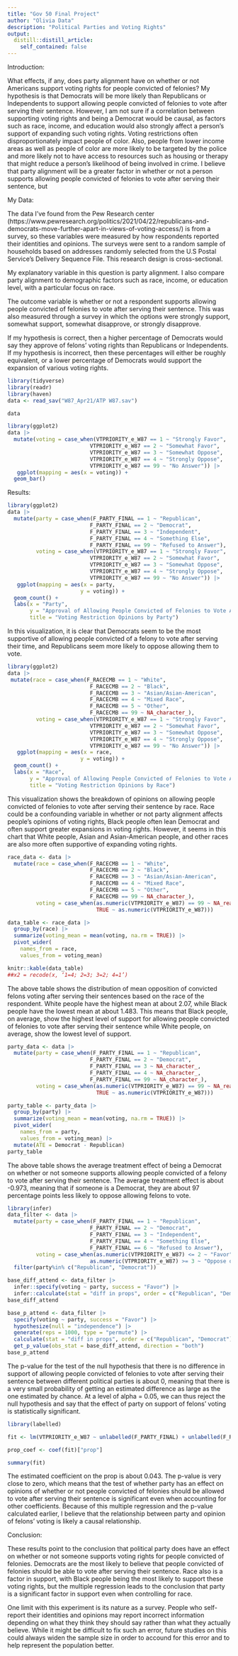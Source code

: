 ```yaml
---
title: "Gov 50 Final Project"
author: "Olivia Data"
description: "Political Parties and Voting Rights"
output:
  distill::distill_article:
    self_contained: false
---
```

Introduction:

What effects, if any, does party alignment have on whether or not Americans support voting rights for people convicted of felonies? My hypothesis is that Democrats will be more likely than Republicans or Independents to support allowing people convicted of felonies to vote after serving their sentence. However, I am not sure if a correlation between supporting voting rights and being a Democrat would be causal, as factors such as race, income, and education would also strongly affect a person's support of expanding such voting rights. Voting restrictions often disproportionately impact people of color. Also, people from lower income areas as well as people of color are more likely to be targeted by the police and more likely not to have access to resources such as housing or therapy that might reduce a person's likelihood of being involved in crime. I believe that party alignment will be a greater factor in whether or not a person supports allowing people convicted of felonies to vote after serving their sentence, but 

My Data:

The data I've found from the Pew Research center (https://www.pewresearch.org/politics/2021/04/22/republicans-and-democrats-move-further-apart-in-views-of-voting-access/) is from a survey, so these variables were measured by how respondents reported their identities and opinions. The surveys were sent to a random sample of households based on addresses randomly selected from the U.S Postal Service's Delivery Sequence File. This research design is cross-sectional.

My explanatory variable in this question is party alignment. I also compare party alignment to demographic factors such as race, income, or education level, with a particular focus on race. 

The outcome variable is whether or not a respondent supports allowing people convicted of felonies to vote after serving their sentence. This was also measured through a survey in which the options were strongly support, somewhat support, somewhat disapprove, or strongly disapprove.

If my hypothesis is correct, then a higher percentage of Democrats would say they approve of felons' voting rights than Republicans or Independents. If my hypothesis is incorrect, then these percentages will either be roughly equivalent, or a lower percentage of Democrats would support the expansion of various voting rights.


```r
library(tidyverse)
library(readr)
library(haven)
data <- read_sav("W87_Apr21/ATP W87.sav")

data
```
```r
library(ggplot2)
data |>
  mutate(voting = case_when(VTPRIORITY_e_W87 == 1 ~ "Strongly Favor",
                          VTPRIORITY_e_W87 == 2 ~ "Somewhat Favor",
                          VTPRIORITY_e_W87 == 3 ~ "Somewhat Oppose",
                          VTPRIORITY_e_W87 == 4 ~ "Strongly Oppose",
                          VTPRIORITY_e_W87 == 99 ~ "No Answer")) |>
   ggplot(mapping = aes(x = voting)) +
  geom_bar()
```

Results:

```r
library(ggplot2)
data |>
  mutate(party = case_when(F_PARTY_FINAL == 1 ~ "Republican",
                          F_PARTY_FINAL == 2 ~ "Democrat",
                          F_PARTY_FINAL == 3 ~ "Independent",
                          F_PARTY_FINAL == 4 ~ "Something Else",
                          F_PARTY_FINAL == 99 ~ "Refused to Answer"),
         voting = case_when(VTPRIORITY_e_W87 == 1 ~ "Strongly Favor",
                          VTPRIORITY_e_W87 == 2 ~ "Somewhat Favor",
                          VTPRIORITY_e_W87 == 3 ~ "Somewhat Oppose",
                          VTPRIORITY_e_W87 == 4 ~ "Strongly Oppose",
                          VTPRIORITY_e_W87 == 99 ~ "No Answer")) |>
   ggplot(mapping = aes(x = party,
                       y = voting)) +
  geom_count() +
  labs(x = "Party",
       y = "Approval of Allowing People Convicted of Felonies to Vote After Serving Their Sentences",
       title = "Voting Restriction Opinions by Party")
```
In this visualization, it is clear that Democrats seem to be the most supportive of allowing people convicted of a felony to vote after serving their time, and Republicans seem more likely to oppose allowing them to vote.

```r
library(ggplot2)
data |>
 mutate(race = case_when(F_RACECMB == 1 ~ "White",
                          F_RACECMB == 2 ~ "Black",
                          F_RACECMB == 3 ~ "Asian/Asian-American",
                          F_RACECMB == 4 ~ "Mixed Race",
                          F_RACECMB == 5 ~ "Other",
                          F_RACECMB == 99 ~ NA_character_),
         voting = case_when(VTPRIORITY_e_W87 == 1 ~ "Strongly Favor",
                          VTPRIORITY_e_W87 == 2 ~ "Somewhat Favor",
                          VTPRIORITY_e_W87 == 3 ~ "Somewhat Oppose",
                          VTPRIORITY_e_W87 == 4 ~ "Strongly Oppose",
                          VTPRIORITY_e_W87 == 99 ~ "No Answer")) |>
   ggplot(mapping = aes(x = race,
                       y = voting)) +
  geom_count() +
  labs(x = "Race",
       y = "Approval of Allowing People Convicted of Felonies to Vote After Serving Their Sentences",
       title = "Voting Restriction Opinions by Race")
```
This visualization shows the breakdown of opinions on allowing people convicted of felonies to vote after serving their sentence by race. Race could be a confounding variable in whether or not party alignment affects people's opinions of voting rights, Black people often lean Democrat and often support greater expansions in voting rights. However, it seems in this chart that White people, Asian and Asian-American people, and other races are also more often supportive of expanding voting rights.


```r
race_data <- data |>
  mutate(race = case_when(F_RACECMB == 1 ~ "White",
                          F_RACECMB == 2 ~ "Black",
                          F_RACECMB == 3 ~ "Asian/Asian-American",
                          F_RACECMB == 4 ~ "Mixed Race",
                          F_RACECMB == 5 ~ "Other",
                          F_RACECMB == 99 ~ NA_character_),
         voting = case_when(as.numeric(VTPRIORITY_e_W87) == 99 ~ NA_real_,
                            TRUE ~ as.numeric(VTPRIORITY_e_W87)))

data_table <- race_data |>
  group_by(race) |>
  summarize(voting_mean = mean(voting, na.rm = TRUE)) |>
  pivot_wider(
    names_from = race, 
    values_from = voting_mean)

knitr::kable(data_table)
##x2 = recode(x, ‘1=4; 2=3; 3=2; 4=1’)
```
The above table shows the distribution of mean opposition of convicted felons voting after serving their sentences based on the race of the respondent. White people have the highest mean at about 2.07, while Black people have the lowest mean at about 1.483. This means that Black people, on average, show the highest level of support for allowing people convicted of felonies to vote after serving their sentence while White people, on average, show the lowest level of support. 

```r
party_data <- data |>
  mutate(party = case_when(F_PARTY_FINAL == 1 ~ "Republican",
                          F_PARTY_FINAL == 2 ~ "Democrat",
                          F_PARTY_FINAL == 3 ~ NA_character_,
                          F_PARTY_FINAL == 4 ~ NA_character_,
                          F_PARTY_FINAL == 99 ~ NA_character_),
         voting = case_when(as.numeric(VTPRIORITY_e_W87) == 99 ~ NA_real_,
                            TRUE ~ as.numeric(VTPRIORITY_e_W87)))

party_table <- party_data |>
  group_by(party) |>
  summarize(voting_mean = mean(voting, na.rm = TRUE)) |>
  pivot_wider(
    names_from = party, 
    values_from = voting_mean) |>
  mutate(ATE = Democrat - Republican)
party_table
```
The above table shows the average treatment effect of being a Democrat on whether or not someone supports allowing people convicted of a felony to vote after serving their sentence. The average treatment effect is about -0.973, meaning that if someone is a Democrat, they are about 97 percentage points less likely to oppose allowing felons to vote.

```r
library(infer)
data_filter <- data |>
  mutate(party = case_when(F_PARTY_FINAL == 1 ~ "Republican",
                          F_PARTY_FINAL == 2 ~ "Democrat",
                          F_PARTY_FINAL == 3 ~ "Independent",
                          F_PARTY_FINAL == 4 ~ "Something Else",
                          F_PARTY_FINAL == 6 ~ "Refused to Answer"),
         voting = case_when(as.numeric(VTPRIORITY_e_W87) <= 2 ~ "Favor",
                          as.numeric(VTPRIORITY_e_W87) >= 3 ~ "Oppose or No Answer")) |>
  filter(party%in% c("Republican", "Democrat"))

base_diff_attend <- data_filter |>
  infer::specify(voting ~ party, success = "Favor") |>
  infer::calculate(stat = "diff in props", order = c("Republican", "Democrat"))
base_diff_attend

base_p_attend <- data_filter |>
  specify(voting ~ party, success = "Favor") |>
  hypothesize(null = "independence") |>
  generate(reps = 1000, type = "permute") |>
  calculate(stat = "diff in props", order = c("Republican", "Democrat")) |>
  get_p_value(obs_stat = base_diff_attend, direction = "both")
base_p_attend
```
The p-value for the test of the null hypothesis that there is no difference in support of allowing people convicted of felonies to vote after serving their sentence between different political parties is about 0, meaning that there is a very small probability of getting an estimated difference as large as the one estimated by chance. At a level of alpha = 0.05, we can thus reject the null hypothesis and say that the effect of party on support of felons' voting is statistically significant.


```r
library(labelled)

fit <- lm(VTPRIORITY_e_W87 ~ unlabelled(F_PARTY_FINAL) + unlabelled(F_RACECMB) + unlabelled(F_EDUCCAT) + unlabelled(F_INC_TIER2), data = data)

prop_coef <- coef(fit)["prop"]

summary(fit)

```
The estimated coefficient on the prop is about 0.043. The p-value is very close to zero, which means that the test of whether party has an effect on opinions of whether or not people convicted of felonies should be allowed to vote after serving their sentence is significant even when accounting for other coefficients. Because of this multiple regression and the p-value calculated earlier, I believe that the relationship between party and opinion of felons' voting is likely a causal relationship.


Conclusion:

These results point to the conclusion that political party does have an effect on whether or not someone supports voting rights for people convicted of felonies. Democrats are the most likely to believe that people convicted of felonies should be able to vote after serving their sentence. Race also is a factor in support, with Black people being the most likely to support these voting rights, but the multiple regression leads to the conclusion that party is a significant factor in support even when controlling for race.

One limit with this experiment is its nature as a survey. People who self-report their identities and opinions may report incorrect information depending on what they think they should say rather than what they actually believe. While it might be difficult to fix such an error, future studies on this could always widen the sample size in order to accound for this error and to help represent the population better.
